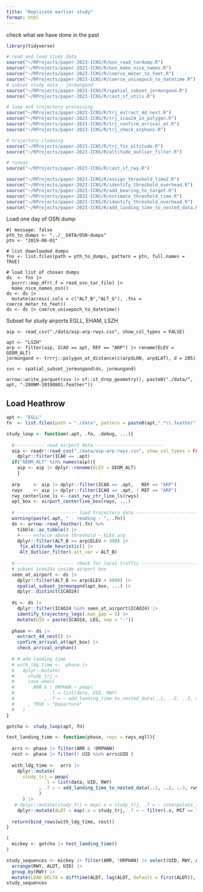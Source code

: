 ```yaml
---
title: "Replicate earlier study"
format: html
---
```


check what we have done in the past

```r
library(tidyverse)

# read and load study data
source("~/RProjects/paper-2023-ICNS/R/osn_read_tardump.R")
source("~/RProjects/paper-2023-ICNS/R/osn_make_nice_names.R")
source("~/RProjects/paper-2023-ICNS/R/coerce_meter_to_feet.R")
source("~/RProjects/paper-2023-ICNS/R/coerce_unixepoch_to_datetime.R")
# subset study data ~ jormungand
source("~/RProjects/paper-2023-ICNS/R/spatial_subset_jormungand.R")
source("~/RProjects/paper-2023-ICNS/R/cast_sf_utils.R")

# loop and trajectory processing
source("~/RProjects/paper-2023-ICNS/R/trj_extract_4d_nest.R")
source("~/RProjects/paper-2023-ICNS/R/trj_icao24_in_polygon.R")
source("~/RProjects/paper-2023-ICNS/R/trj_confirm_arrival_at.R")
source("~/RProjects/paper-2023-ICNS/R/trj_check_orphans.R")

# trajectory cleaning
source("~/RProjects/paper-2023-ICNS/R/trj_fix_altitude.R")
source("~/RProjects/paper-2023-ICNS/R/altitude_outlier_filter.R")

# runway 
source("~/RProjects/paper-2023-ICNS/R/cast_sf_rwy.R")

source("~/RProjects/paper-2023-ICNS/R/assign_threshold_time2.R")
source("~/RProjects/paper-2023-ICNS/R/identify_threshold_overhead.R")
source("~/RProjects/paper-2023-ICNS/R/add_bearing_to_target.R")
source("~/RProjects/paper-2023-ICNS/R/estimate_threshold_time.R")
source("~/RProjects/paper-2023-ICNS/R/identify_threshold_overhead.R")
source("~/RProjects/paper-2023-ICNS/R/add_landing_time_to_nested_data.R")
```

Load one day of OSN dump

```{}
#| message: false
pth_to_dumps <- "../__DATA/OSN-dumps"
ptn <- "2019-08-01"

# list downloaded dumps
fns <- list.files(path = pth_to_dumps, pattern = ptn, full.names = TRUE)

# load list of chosen dumps
ds  <- fns |> 
  purrr::map_dfr(.f = read_osn_tar_file) |> 
  make_nice_names_osn()
ds <- ds |> 
  mutate(across(.cols = c("ALT_B","ALT_G"), .fns = coerce_meter_to_feet)) 
ds <- ds |> coerce_unixepoch_to_datetime()
```

Subset for study airports
EGLL, EHAM, LSZH

```{}
aip <- read_csv("./data/aip-arp-rwys.csv", show_col_types = FALSE)

apt <- "LSZH"
arp <- filter(aip, ICAO == apt, REF == "ARP") |> rename(ELEV = GEOM_ALT)
jormungand <- trrrj::polygon_at_distance(c(arp$LON, arp$LAT), d = 205)

svs <- spatial_subset_jormungand(ds, jormungand)

arrow::write_parquet(svs |> sf::st_drop_geometry(), paste0("./data/", apt, "-200NM-20190801.feather"))
```

## Load Heathrow

```r
apt <- "EGLL"
fn  <- list.files(path = "./data", pattern = paste0(apt,".*\\.feather"), full.names = TRUE)
```

```r
study_loop <- function(.apt, .fn, .debug, ...){
  
  #----------- read airport data -------------------------
  aip <- readr::read_csv("./data/aip-arp-rwys.csv", show_col_types = FALSE) |> 
    dplyr::filter(ICAO == .apt)
  if("GEOM_ALT" %in% names(aip)){
    aip <- aip |> dplyr::rename(ELEV = GEOM_ALT)
    }
  
  arp     <- aip |> dplyr::filter(ICAO == .apt,   REF == "ARP")
  rwys    <- aip |> dplyr::filter(ICAO == .apt, ! REF == "ARP")
  rwy_centerline_ls <- cast_rwy_ctr_line_ls(rwys)
  apt_box <- airport_centerline_box(rwys, ...) 
  
  # ---------------------- load trajectory data --------------------------------
  warning(paste(.apt, " - reading - ", .fn))
  ds <- arrow::read_feather(.fn) %>%
    tibble::as_tibble() |>
    #---- enforce above threshold ~ ELEV arp
    dplyr::filter(ALT_B >= arp$ELEV + 300) |>
     fix_altitude_heuristic() |>
     Alt_Outlier_filter(.alt_var = ALT_B)
  
  #---------------------- check for local traffic ----------------------------
  # subset icao24s inside airport box
  seen_at_airport <- ds |> 
    dplyr::filter(ALT_B <= arp$ELEV + 4000) |> 
    spatial_subset_jormungand(apt_box, ...) |> 
    dplyr::distinct(ICAO24) 
  
  ds <- ds |> 
    dplyr::filter(ICAO24 %in% seen_at_airport$ICAO24) |> 
    identify_trajectory_legs(.max_gap = 5) |> 
    mutate(UID = paste(ICAO24, LEG, sep = "-")) 
  
  phase <- ds |> 
    extract_4d_nest() |> 
    confirm_arrival_at(apt_box) |> 
    check_arrival_orphan()
  
  # # add landing time
  # with_ldg_time <-  phase |> 
  #   dplyr::mutate(
  #     study_trj = 
  #     case_when(
  #       ARR & ! ORPHAN ~ pmap(
  #             .l = list(data, UID, RWY)
  #           , .f = ~ add_landing_time_to_nested_data(..1, ..2, ..3, rwys))) 
  #     , TRUE ~ "Departure"
  #   )
}
```

```r
gotcha <- study_loop(apt, fn)
```


```r
test_landing_time <- function(phase, rwys = rwys_egll){
  
  arrs <- phase |> filter(ARR & !ORPHAN)
  rest <- phase |> filter(! UID %in% arrs$UID )
  
  with_ldg_time <-  arrs |>
    dplyr::mutate(
      study_trj = pmap(
              .l = list(data, UID, RWY)
            , .f = ~ add_landing_time_to_nested_data(..1, ..2, ..3, rwys)
            )
      ) |> 
   # dplyr::mutate(study_trj = map(.x = study_trj, .f = ~ interpolate_lin_4D(.x, .source = "OSN"))) |> 
    dplyr::mutate(ALDT = map(.x = study_trj, .f = ~ filter(.x, MST == "ALDT") |> pull(TIME))) |> tidyr::unnest(ALDT)
  
  return(bind_rows(with_ldg_time, rest))
}

(
  mickey <- gotcha |> test_landing_time()
)
```

```r
study_sequences <- mickey |> filter(ARR, !ORPHAN) |> select(UID, RWY, ALDT) |> 
  arrange(RWY, ALDT, UID) |> 
  group_by(RWY) |> 
  mutate(LEAD_DELTA = difftime(ALDT, lag(ALDT, default = first(ALDT)), units = "sec"))
study_sequences
```


